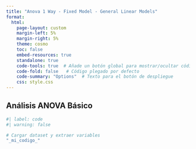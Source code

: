 ```yaml
---
title: "Anova 1 Way - Fixed Model - General Linear Models"
format: 
  html:
    page-layout: custom
    margin-left: 5%
    margin-right: 5%
    theme: cosmo
    toc: false
    embed-resources: true
    standalone: true
    code-tools: true  # Añade un botón global para mostrar/ocultar código
    code-fold: false   # Código plegado por defecto
    code-summary: "Options"  # Texto para el botón de despliegue
    css: style.css
---
```


## Análisis ANOVA Básico




```r
#| label: code
#| warning: false

# Cargar dataset y extraer variables
"_mi_codigo_"

```
